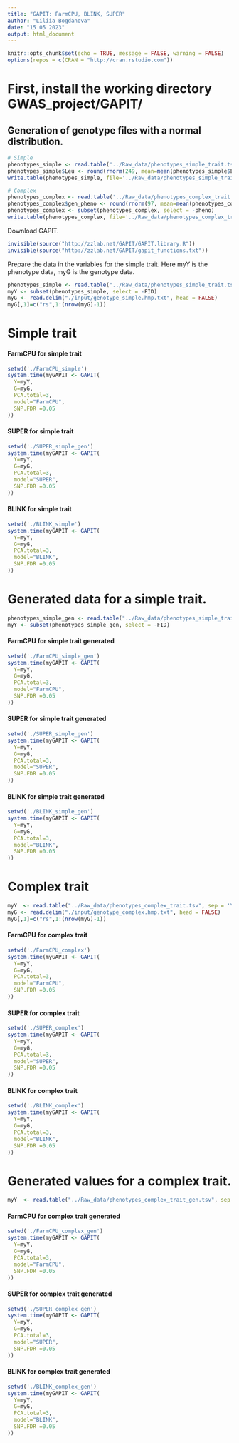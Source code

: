 ```yaml
---
title: "GAPIT: FarmCPU, BLINK, SUPER"
author: "Liliia Bogdanova"
date: "15 05 2023"
output: html_document
---
```


```r
knitr::opts_chunk$set(echo = TRUE, message = FALSE, warning = FALSE)
options(repos = c(CRAN = "http://cran.rstudio.com"))
```
# First, install the working directory GWAS_project/GAPIT/

## Generation of genotype files with a normal distribution.
```r
# Simple
phenotypes_simple <- read.table('../Raw_data/phenotypes_simple_trait.tsv', header = TRUE, sep='\t')
phenotypes_simple$Leu <- round(rnorm(249, mean=mean(phenotypes_simple$Leu, na.rm = T), sd=sd(phenotypes_simple$Leu, na.rm = T)), 1)
write.table(phenotypes_simple, file='../Raw_data/phenotypes_simple_trait_gen.tsv', quote=FALSE, sep='\t', row.names=FALSE)

# Complex
phenotypes_complex <- read.table('../Raw_data/phenotypes_complex_trait.tsv', header = TRUE, sep='\t')
phenotypes_complex$gen_pheno <- round(rnorm(97, mean=mean(phenotypes_complex$pheno, na.rm = T), sd=sd(phenotypes_complex$pheno, na.rm = T)), 1)
phenotypes_complex <- subset(phenotypes_complex, select = -pheno)
write.table(phenotypes_complex, file='../Raw_data/phenotypes_complex_trait_gen.tsv', quote=FALSE, sep='\t', row.names=FALSE)
```
Download GAPIT.
```r
invisible(source("http://zzlab.net/GAPIT/GAPIT.library.R"))
invisible(source("http://zzlab.net/GAPIT/gapit_functions.txt"))
```
Prepare the data in the variables for the simple trait. Here myY is the phenotype data, myG is the genotype data.
```r
phenotypes_simple <- read.table("../Raw_data/phenotypes_simple_trait.tsv", sep = '\t', head = TRUE)
myY <- subset(phenotypes_simple, select = -FID)
myG <- read.delim("./input/genotype_simple.hmp.txt", head = FALSE)
myG[,1]=c("rs",1:(nrow(myG)-1))
```
# Simple trait
#### FarmCPU for simple trait
```r
setwd('./FarmCPU_simple')
system.time(myGAPIT <- GAPIT(
  Y=myY,
  G=myG,
  PCA.total=3, 
  model="FarmCPU",
  SNP.FDR =0.05
))
```
#### SUPER for simple trait
```r
setwd('./SUPER_simple_gen')
system.time(myGAPIT <- GAPIT(
  Y=myY,
  G=myG,
  PCA.total=3, 
  model="SUPER",
  SNP.FDR =0.05
))
```
#### BLINK for simple trait
```r
setwd('./BLINK_simple')
system.time(myGAPIT <- GAPIT(
  Y=myY,
  G=myG,
  PCA.total=3, 
  model="BLINK",
  SNP.FDR =0.05
))
```
# Generated data for a simple trait.
```r
phenotypes_simple_gen <- read.table("../Raw_data/phenotypes_simple_trait_gen.tsv", sep = '\t', head = TRUE)
myY <- subset(phenotypes_simple_gen, select = -FID)
```
#### FarmCPU for simple trait generated
```r
setwd('./FarmCPU_simple_gen')
system.time(myGAPIT <- GAPIT(
  Y=myY,
  G=myG,
  PCA.total=3, 
  model="FarmCPU",
  SNP.FDR =0.05
))
```
#### SUPER for simple trait generated
```r
setwd('./SUPER_simple_gen')
system.time(myGAPIT <- GAPIT(
  Y=myY,
  G=myG,
  PCA.total=3, 
  model="SUPER",
  SNP.FDR =0.05
))
```
#### BLINK for simple trait generated
```r
setwd('./BLINK_simple_gen')
system.time(myGAPIT <- GAPIT(
  Y=myY,
  G=myG,
  PCA.total=3, 
  model="BLINK",
  SNP.FDR =0.05
))
```
# Complex trait
```r
myY  <- read.table("../Raw_data/phenotypes_complex_trait.tsv", sep = '\t', head = TRUE)
myG <- read.delim("./input/genotype_complex.hmp.txt", head = FALSE)
myG[,1]=c("rs",1:(nrow(myG)-1))
```
#### FarmCPU for complex trait
```r
setwd('./FarmCPU_complex')
system.time(myGAPIT <- GAPIT(
  Y=myY,
  G=myG,
  PCA.total=3, 
  model="FarmCPU",
  SNP.FDR =0.05
))
```
#### SUPER for complex trait
```r
setwd('./SUPER_complex')
system.time(myGAPIT <- GAPIT(
  Y=myY,
  G=myG,
  PCA.total=3, 
  model="SUPER",
  SNP.FDR =0.05
))
```
#### BLINK for complex trait
```r
setwd('./BLINK_complex')
system.time(myGAPIT <- GAPIT(
  Y=myY,
  G=myG,
  PCA.total=3, 
  model="BLINK",
  SNP.FDR =0.05
))
```
# Generated values for a complex trait.
```r
myY  <- read.table("../Raw_data/phenotypes_complex_trait_gen.tsv", sep = '\t', head = TRUE)
```
#### FarmCPU for complex trait generated
```r
setwd('./FarmCPU_complex_gen')
system.time(myGAPIT <- GAPIT(
  Y=myY,
  G=myG,
  PCA.total=3, 
  model="FarmCPU",
  SNP.FDR =0.05
))
```
#### SUPER for complex trait generated
```r
setwd('./SUPER_complex_gen')
system.time(myGAPIT <- GAPIT(
  Y=myY,
  G=myG,
  PCA.total=3, 
  model="SUPER",
  SNP.FDR =0.05
))
```
#### BLINK for complex trait generated
```r
setwd('./BLINK_complex_gen')
system.time(myGAPIT <- GAPIT(
  Y=myY,
  G=myG,
  PCA.total=3, 
  model="BLINK",
  SNP.FDR =0.05
))
```
